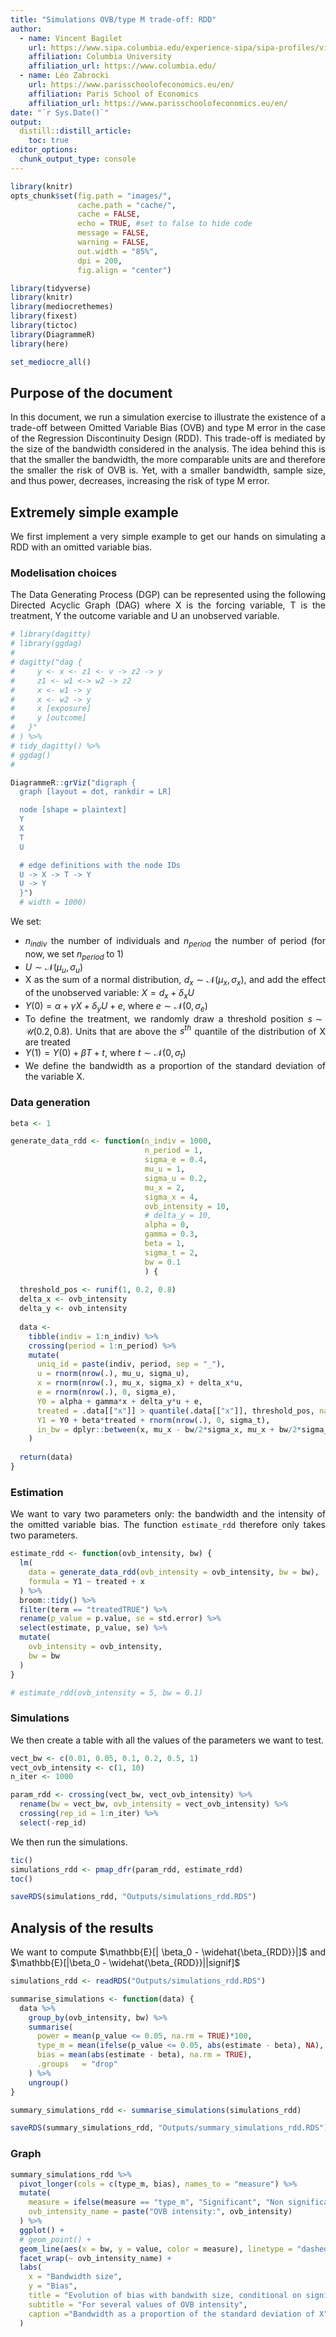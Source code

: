 ```yaml
---
title: "Simulations OVB/type M trade-off: RDD"
author:
  - name: Vincent Bagilet 
    url: https://www.sipa.columbia.edu/experience-sipa/sipa-profiles/vincent-bagilet
    affiliation: Columbia University
    affiliation_url: https://www.columbia.edu/
  - name: Léo Zabrocki 
    url: https://www.parisschoolofeconomics.eu/en/
    affiliation: Paris School of Economics
    affiliation_url: https://www.parisschoolofeconomics.eu/en/
date: "`r Sys.Date()`"
output: 
  distill::distill_article:
    toc: true
editor_options: 
  chunk_output_type: console
---
```


<style>
body {
text-align: justify}
</style>

```r
library(knitr)
opts_chunk$set(fig.path = "images/",
               cache.path = "cache/",
               cache = FALSE,
               echo = TRUE, #set to false to hide code
               message = FALSE,
               warning = FALSE,
               out.width = "85%",
               dpi = 200,
               fig.align = "center")  
```  

```r
library(tidyverse) 
library(knitr) 
library(mediocrethemes)
library(fixest)
library(tictoc)
library(DiagrammeR)
library(here)

set_mediocre_all()
```

## Purpose of the document

In this document, we run a simulation exercise to illustrate the existence of a trade-off between Omitted Variable Bias (OVB) and type M error in the case of the Regression Discontinuity Design (RDD). This trade-off is mediated by the size of the bandwidth considered in the analysis. The idea behind this is that the smaller the bandwidth, the more comparable units are and therefore the smaller the risk of OVB is. Yet, with a smaller bandwidth, sample size, and thus power, decreases, increasing the risk of type M error. 

## Extremely simple example

We first implement a very simple example to get our hands on simulating a RDD with an omitted variable bias.

### Modelisation choices

The Data Generating Process (DGP) can be represented using the following Directed Acyclic Graph (DAG) where X is the forcing variable, T is the treatment, Y the outcome variable and U an unobserved variable.

```r
# library(dagitty)
# library(ggdag)
# 
# dagitty("dag {
#     y <- x <- z1 <- v -> z2 -> y
#     z1 <- w1 <-> w2 -> z2
#     x <- w1 -> y
#     x <- w2 -> y
#     x [exposure]
#     y [outcome]
#   }"
# ) %>% 
# tidy_dagitty() %>% 
# ggdag()
# 

DiagrammeR::grViz("digraph {
  graph [layout = dot, rankdir = LR]

  node [shape = plaintext]
  Y
  X
  T
  U

  # edge definitions with the node IDs
  U -> X -> T -> Y
  U -> Y
  }")
  # width = 1000)
```

We set: 

- $n_{indiv}$ the number of individuals and $n_{period}$ the number of period (for now, we set $n_{period}$ to 1)
- $U \sim \mathcal{N}(\mu_u, \sigma_u)$
- X as the sum of a normal distribution, $d_x \sim \mathcal{N}(\mu_x, \sigma_x)$, and add the effect of the unobserved variable: $X = d_x + \delta_x U$
- $Y(0) = \alpha + \gamma X + \delta_y U + e$, where $e \sim \mathcal{N}(0, \sigma_e)$
- To define the treatment, we randomly draw a threshold position $s \sim \mathcal{U}(0.2, 0.8)$. Units that are above the $s^{th}$ quantile of the distribution of X are treated
- $Y(1) = Y(0) + \beta T + t$, where $t \sim \mathcal{N}(0, \sigma_t)$ 
- We define the bandwidth as a proportion of the standard deviation of the variable X.

### Data generation

```r
beta <- 1

generate_data_rdd <- function(n_indiv = 1000, 
                              n_period = 1,  
                              sigma_e = 0.4, 
                              mu_u = 1, 
                              sigma_u = 0.2, 
                              mu_x = 2, 
                              sigma_x = 4, 
                              ovb_intensity = 10, 
                              # delta_y = 10, 
                              alpha = 0, 
                              gamma = 0.3, 
                              beta = 1, 
                              sigma_t = 2,
                              bw = 0.1
                              ) {
  
  threshold_pos <- runif(1, 0.2, 0.8) 
  delta_x <- ovb_intensity
  delta_y <- ovb_intensity
  
  data <- 
    tibble(indiv = 1:n_indiv) %>% 
    crossing(period = 1:n_period) %>% 
    mutate(
      uniq_id = paste(indiv, period, sep = "_"),
      u = rnorm(nrow(.), mu_u, sigma_u),
      x = rnorm(nrow(.), mu_x, sigma_x) + delta_x*u,
      e = rnorm(nrow(.), 0, sigma_e),
      Y0 = alpha + gamma*x + delta_y*u + e, 
      treated = .data[["x"]] > quantile(.data[["x"]], threshold_pos, names = FALSE),
      Y1 = Y0 + beta*treated + rnorm(nrow(.), 0, sigma_t), 
      in_bw = dplyr::between(x, mu_x - bw/2*sigma_x, mu_x + bw/2*sigma_x)
    ) 
  
  return(data)
}
```

### Estimation

We want to vary two parameters only: the bandwidth and the intensity of the omitted variable bias. The function `estimate_rdd` therefore only takes two parameters. 

```r
estimate_rdd <- function(ovb_intensity, bw) {
  lm(
    data = generate_data_rdd(ovb_intensity = ovb_intensity, bw = bw), 
    formula = Y1 ~ treated + x
  ) %>% 
  broom::tidy() %>% 
  filter(term == "treatedTRUE") %>%
  rename(p_value = p.value, se = std.error) %>%
  select(estimate, p_value, se) %>% 
  mutate(
    ovb_intensity = ovb_intensity,
    bw = bw
  )
}

# estimate_rdd(ovb_intensity = 5, bw = 0.1)
```

### Simulations

We then create a table with all the values of the parameters we want to test. 

```r
vect_bw <- c(0.01, 0.05, 0.1, 0.2, 0.5, 1)
vect_ovb_intensity <- c(1, 10)
n_iter <- 1000

param_rdd <- crossing(vect_bw, vect_ovb_intensity) %>% 
  rename(bw = vect_bw, ovb_intensity = vect_ovb_intensity) %>% 
  crossing(rep_id = 1:n_iter) %>% 
  select(-rep_id)
```

We then run the simulations.

```r
tic()
simulations_rdd <- pmap_dfr(param_rdd, estimate_rdd)
toc()

saveRDS(simulations_rdd, "Outputs/simulations_rdd.RDS")
```

## Analysis of the results

We want to compute $\mathbb{E}[| \beta_0 - \widehat{\beta_{RDD}}|]$ and $\mathbb{E}[|\beta_0 - \widehat{\beta_{RDD}}||signif]$

```r
simulations_rdd <- readRDS("Outputs/simulations_rdd.RDS")

summarise_simulations <- function(data) {
  data %>% 
    group_by(ovb_intensity, bw) %>%
    summarise(
      power = mean(p_value <= 0.05, na.rm = TRUE)*100, 
      type_m = mean(ifelse(p_value <= 0.05, abs(estimate - beta), NA), na.rm = TRUE),
      bias = mean(abs(estimate - beta), na.rm = TRUE),
      .groups	= "drop"
    ) %>% 
    ungroup()
} 

summary_simulations_rdd <- summarise_simulations(simulations_rdd)

saveRDS(summary_simulations_rdd, "Outputs/summary_simulations_rdd.RDS")
```

### Graph

```r
summary_simulations_rdd %>% 
  pivot_longer(cols = c(type_m, bias), names_to = "measure") %>% 
  mutate(
    measure = ifelse(measure == "type_m", "Significant", "Non significant"),
    ovb_intensity_name = paste("OVB intensity:", ovb_intensity)
  ) %>% 
  ggplot() + 
  # geom_point() + 
  geom_line(aes(x = bw, y = value, color = measure), linetype = "dashed") +
  facet_wrap(~ ovb_intensity_name) +
  labs(
    x = "Bandwidth size", 
    y = "Bias",
    title = "Evolution of bias with bandwith size, conditional on significativity",
    subtitle = "For several values of OVB intensity",
    caption ="Bandwidth as a proportion of the standard deviation of X"
  )
```







